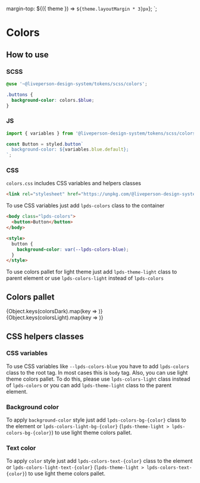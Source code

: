 


  margin-top: ${({ theme }) => `${theme.layoutMargin * 3}px`};
`;

<Meta title="Tokens/Colors" />

# Colors

## How to use

### SCSS

```scss
@use '~@liveperson-design-system/tokens/scss/colors';

.buttons {
  background-color: colors.$blue;
}
```

### JS

```js
import { variables } from '@liveperson-design-system/tokens/scss/colors';

const Button = styled.button`
  background-color: ${variables.blue.default};
`;
```

### CSS

`colors.css` includes CSS variables and helpers classes

```html
<link rel="stylesheet" href="https://unpkg.com/@liveperson-design-system/tokens/css/colors.css">
```

To use CSS variables just add `lpds-colors` class to the container

```html
<body class="lpds-colors">
  <button>Button</button>
</body>

<style>
  button {
    background-color: var(--lpds-colors-blue);
  }
</style>
```

To use colors pallet for light theme just add `lpds-theme-light` class to parent element
or use `lpds-colors-light` instead of `lpds-colors`

## Colors pallet

<TabsState>
  <div id="dark" title="Dark theme">
    <ColorPaletteWrap>
      <ColorPalette>
        {Object.keys(colorsDark).map(key => <ColorItem key={key} title={key} {...colorsDark[key]} />)}
      </ColorPalette>
    </ColorPaletteWrap>
  </div>
  <div id="light" title="Light theme">
    <ColorPaletteWrap>
      <ColorPalette>
        {Object.keys(colorsLight).map(key => <ColorItem key={key} title={key} {...colorsLight[key]} />)}
      </ColorPalette>
    </ColorPaletteWrap>
  </div>
</TabsState>

## CSS helpers classes

### CSS variables

To use CSS variables like `--lpds-colors-blue` you have to add `lpds-colors` class to the root tag.
In most cases this is `body` tag.
Also, you can use light theme colors pallet. To do this, please use `lpds-colors-light` class instead of `lpds-colors`
or you can add `lpds-theme-light` class to the parent element.

### Background color

To apply `background-color` style just add `lpds-colors-bg-{color}` class to the element
or `lpds-colors-light-bg-{color}` (`lpds-theme-light > lpds-colors-bg-{color}`) to use light theme colors pallet.

### Text color

To apply `color` style just add `lpds-colors-text-{color}` class to the element
or `lpds-colors-light-text-{color}` (`lpds-theme-light > lpds-colors-text-{color}`) to use light theme colors pallet.
